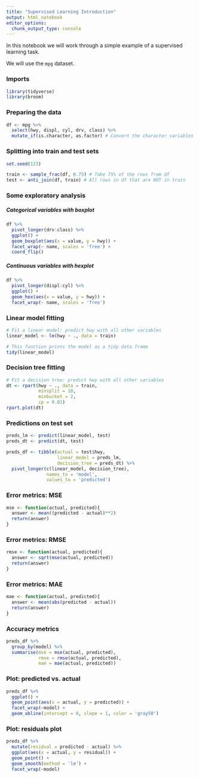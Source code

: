 ```yaml
---
title: "Supervised Learning Introduction"
output: html_notebook
editor_options: 
  chunk_output_type: console
---
```


In this notebook we will work through a simple example of a supervised learning task. 

We will use the `mpg` dataset.

### Imports

```r
library(tidyverse)
library(broom)
```

### Preparing the data

```r
df <- mpg %>% 
  select(hwy, displ, cyl, drv, class) %>%
  mutate_if(is.character, as.factor) # Convert the character variables to factors
```

### Splitting into train and test sets

```r
set.seed(123)

train <- sample_frac(df, 0.75) # Take 75% of the rows from df
test <- anti_join(df, train) # All rows in df that are NOT in train
```

### Some exploratory analysis


##### Categorical variables with boxplot

```r
df %>% 
  pivot_longer(drv:class) %>%
  ggplot() + 
  geom_boxplot(aes(x = value, y = hwy)) + 
  facet_wrap(~ name, scales = 'free') + 
  coord_flip()
```

##### Continuous variables with hexplot

```r
df %>% 
  pivot_longer(displ:cyl) %>%
  ggplot() + 
  geom_hex(aes(x = value, y = hwy)) + 
  facet_wrap(~ name, scales = 'free')
```

### Linear model fitting

```r
# Fit a linear model: predict hwy with all other variables
linear_model <- lm(hwy ~ ., data = train)

# This function prints the model as a tidy data frame
tidy(linear_model)
```

### Decision tree fitting

```r
# Fit a decision tree: predict hwy with all other variables
dt <- rpart(hwy ~ ., data = train, 
            minsplit = 10,
            minbucket = 2,
            cp = 0.01)
rpart.plot(dt)
```

### Predictions on test set

```r
preds_lm <- predict(linear_model, test)
preds_dt <- predict(dt, test)

preds_df <- tibble(actual = test$hwy,
                   linear_model = preds_lm,
                   decision_tree = preds_dt) %>%
  pivot_longer(c(linear_model, decision_tree),
               names_to = 'model',
               values_to = 'predicted')
```

### Error metrics: MSE

```r
mse <- function(actual, predicted){
  answer <- mean((predicted - actual)**2)
  return(answer)
}
```

### Error metrics: RMSE

```r
rmse <- function(actual, predicted){
  answer <- sqrt(mse(actual, predicted))
  return(answer)
}
```

### Error metrics: MAE

```r
mae <- function(actual, predicted){
  answer <- mean(abs(predicted - actual))
  return(answer)
}
```

### Accuracy metrics

```r
preds_df %>% 
  group_by(model) %>% 
  summarise(mse = mse(actual, predicted),
            rmse = rmse(actual, predicted),
            mae = mae(actual, predicted))
```

### Plot: predicted vs. actual 

```r
preds_df %>% 
  ggplot() + 
  geom_point(aes(x = actual, y = predicted)) + 
  facet_wrap(~model) + 
  geom_abline(intercept = 0, slope = 1, color = 'gray50')
```

### Plot: residuals plot

```r
preds_df %>% 
  mutate(residual = predicted - actual) %>% 
  ggplot(aes(x = actual, y = residual)) + 
  geom_point() +
  geom_smooth(method = 'lm') +
  facet_wrap(~model)
```



